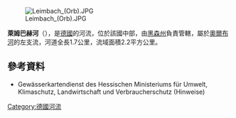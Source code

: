 {{No footnotes|time=2020-08-27T03:33:25+00:00}}
{{Coord|50|13|51.89|N|9|20|32.87|E|display=title}}

[[Image:Leimbach_(Orb).JPG|right]]

'''萊姆巴赫河'''（{{lang-de|Leimbach}}），是[[德國|德國]]的河流，位於該國中部，由[[黑森州|黑森州]]負責管轄，屬於[[奧爾布河_(金齊希河支流)|奧爾布河]]的左支流，河道全長1.7公里，流域面積2.2平方公里。

==參考資料==
* Gewässerkartendienst des Hessischen Ministeriums für Umwelt, Klimaschutz, Landwirtschaft und Verbraucherschutz (Hinweise)

{{Germany-geo-stub}}
[[Category:德國河流|Category:德國河流]]